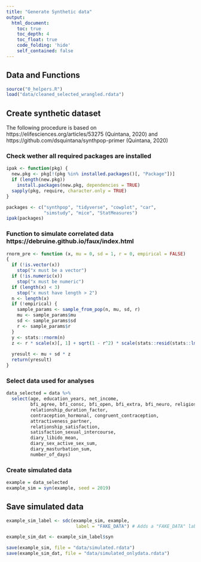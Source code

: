 ```yaml
---
title: "Generate Synthetic data"
output:
  html_document:
    toc: true
    toc_depth: 4
    toc_float: true
    code_folding: 'hide'
    self_contained: false
---
```


## Data and Functions
```r
source("0_helpers.R")
load("data/cleaned_selected_wrangled.rdata")
```

## Create synthetic dataset
The following procedure is based on https://elifesciences.org/articles/53275 (Quintana, 2020) and https://github.com/dsquintana/synthpop-primer (Quintana, 2020)

### Check wether all required packages are installed
```r
ipak <- function(pkg) {
  new.pkg <- pkg[!(pkg %in% installed.packages()[, "Package"])]
  if (length(new.pkg))
    install.packages(new.pkg, dependencies = TRUE)
  sapply(pkg, require, character.only = TRUE)
}

packages <- c("synthpop", "tidyverse", "cowplot", "car",
              "simstudy", "mice", "StatMeasures")
ipak(packages)
```

### Function to simulate correlated data  https://debruine.github.io/faux/index.html
```r
rnorm_pre <- function (x, mu = 0, sd = 1, r = 0, empirical = FALSE) 
{
  if (!is.vector(x)) 
    stop("x must be a vector")
  if (!is.numeric(x)) 
    stop("x must be numeric")
  if (length(x) < 3) 
    stop("x must have length > 2")
  n <- length(x)
  if (!empirical) {
    sample_params <- sample_from_pop(n, mu, sd, r)
    mu <- sample_params$mu
    sd <- sample_params$sd
    r <- sample_params$r
  }
  y <- stats::rnorm(n)
  z <- r * scale(x)[, 1] + sqrt(1 - r^2) * scale(stats::resid(stats::lm(y ~ 
                                                                          x)))[, 1]
  yresult <- mu + sd * z
  return(yresult)
}
```

### Select data used for analyses
```r
data_selected = data %>%
  select(age, education_years, net_income,
         bfi_agree, bfi_consc, bfi_open, bfi_extra, bfi_neuro, religiosity,
         relationship_duration_factor,
         contraception_hormonal, congruent_contraception,
         attractiveness_partner,
         relationship_satisfaction,
         satisfaction_sexual_intercourse,
         diary_libido_mean,
         diary_sex_active_sex_sum,
         diary_masturbation_sum,
         number_of_days)
```

### Create simulated data
```r
example = data_selected
example_sim = syn(example, seed = 2019)
```

## Save simulated data
```r
example_sim_label <- sdc(example_sim, example, 
                          label = "FAKE_DATA") # Adds a "FAKE_DATA" label

example_sim_dat <- example_sim_label$syn

save(example_sim, file = "data/simulated.rdata")
save(example_sim_dat, file = "data/simulated_onlydata.rdata")
```

